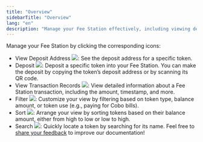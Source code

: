 ```yaml
---
title: "Overview"
sidebarTitle: "Overview"
lang: "en"
description: "Manage your Fee Station effectively, including viewing deposit addresses and transaction records."
---
```


Manage your Fee Station by clicking the corresponding icons:

- View Deposit Address <img src="/en/images/fee-station/address.svg" className="icon"></img>: See the deposit address for a specific token.
- Deposit <img src="/en/images/fee-station/icon_deposit.svg" className="icon"></img>: Deposit a specific token into your Fee Station. You can make the deposit by copying the token’s deposit address or by scanning its QR code.
- View Transaction Records <img src="/en/images/fee-station/view.svg" className="icon"></img>: View detailed information about a Fee Station transaction, including the amount, timestamp, and more.
- Filter <img src="/en/images/fee-station/filter.svg" className="icon"></img>: Customize your view by filtering based on token type, balance amount, or token use (e.g., paying for Cobo bills).
- Sort <img src="/en/images/fee-station/sort.svg" className="icon"></img>: Arrange your view by sorting tokens based on their balance amount, either from high to low or low to high.
- Search <img src="/en/images/fee-station/search.svg" className="icon"></img>: Quickly locate a token by searching for its name.
<Tip>Feel free to [share your feedback](https://forms.zohopublic.com/cobo/form/DocumentFeedbackForm/formperma/QvLOhxJv1_JMsJ-1dleZ8Itb_7rzN-LtgvsDdxosoVI?referrername=manuals) to improve our documentation!</Tip>